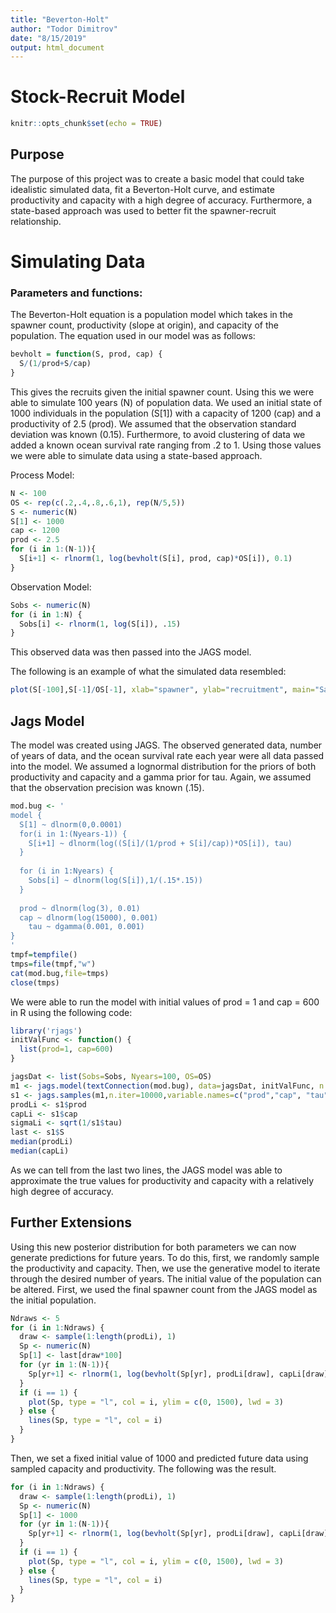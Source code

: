 ---
title: "Beverton-Holt"
author: "Todor Dimitrov"
date: "8/15/2019"
output: html_document
---
# Stock-Recruit Model
```{r setup, include=FALSE}
knitr::opts_chunk$set(echo = TRUE)
```

## Purpose

The purpose of this project was to create a basic model that could take idealistic simulated data, fit a Beverton-Holt curve, and estimate productivity and capacity with a high degree of accuracy. Furthermore, a state-based approach was used to better fit the spawner-recruit relationship.

# Simulating Data

### Parameters and functions:

The Beverton-Holt equation is a population model which takes in the spawner count, productivity (slope at origin), and capacity of the population. The equation used in our model was as follows:
```{r bevholt}
bevholt = function(S, prod, cap) {
  S/(1/prod+S/cap)
}
```

This gives the recruits given the initial spawner count. Using this we were able to simulate 100 years (N) of population data. We used an initial state of 1000 individuals in the population (S[1]) with a capacity of 1200 (cap) and a productivity of 2.5 (prod). We assumed that the observation standard deviation was known (0.15). Furthermore, to avoid clustering of data we added a known ocean survival rate ranging from .2 to 1. Using those values we were able to simulate data using a state-based approach.

Process Model:
```{r process model}
N <- 100
OS <- rep(c(.2,.4,.8,.6,1), rep(N/5,5))
S <- numeric(N)
S[1] <- 1000
cap <- 1200
prod <- 2.5
for (i in 1:(N-1)){
  S[i+1] <- rlnorm(1, log(bevholt(S[i], prod, cap)*OS[i]), 0.1)
}
```

Observation Model:
```{r obs model}
Sobs <- numeric(N)
for (i in 1:N) {
  Sobs[i] <- rlnorm(1, log(S[i]), .15)
}
```
This observed data was then passed into the JAGS model.

The following is an example of what the simulated data resembled:
```{r data plot}
plot(S[-100],S[-1]/OS[-1], xlab="spawner", ylab="recruitment", main="Sample Data")
```

## Jags Model

The model was created using JAGS. The observed generated data, number of years of data, and the ocean survival rate each year were all data passed into the model. We assumed a lognormal distribution for the priors of both productivity and capacity and a gamma prior for tau. Again, we assumed that the observation precision was known (.15). 
```{r jags code}
mod.bug <- '
model {
  S[1] ~ dlnorm(0,0.0001)
  for(i in 1:(Nyears-1)) {
    S[i+1] ~ dlnorm(log((S[i]/(1/prod + S[i]/cap))*OS[i]), tau)
  }
  
  for (i in 1:Nyears) {
    Sobs[i] ~ dlnorm(log(S[i]),1/(.15*.15))
  }
  
  prod ~ dlnorm(log(3), 0.01)   
  cap ~ dlnorm(log(15000), 0.001)
	tau ~ dgamma(0.001, 0.001)
}
'
tmpf=tempfile()
tmps=file(tmpf,"w")
cat(mod.bug,file=tmps)
close(tmps)
```

We were able to run the model with initial values of prod = 1 and cap = 600 in R using the following code:
```{r fit model}
library('rjags')
initValFunc <- function() {
  list(prod=1, cap=600)
}

jagsDat <- list(Sobs=Sobs, Nyears=100, OS=OS)
m1 <- jags.model(textConnection(mod.bug), data=jagsDat, initValFunc, n.chains=3, n.adapt=5000)
s1 <- jags.samples(m1,n.iter=10000,variable.names=c("prod","cap", "tau", "S"))
prodLi <- s1$prod
capLi <- s1$cap
sigmaLi <- sqrt(1/s1$tau)
last <- s1$S
median(prodLi)
median(capLi)
```

As we can tell from the last two lines, the JAGS model was able to approximate the true values for productivity and capacity with a relatively high degree of accuracy.

## Further Extensions 

Using this new posterior distribution for both parameters we can now generate predictions for future years. To do this, first, we randomly sample the productivity and capacity. Then, we use the generative model to iterate through the desired number of years. The initial value of the population can be altered. First, we used the final spawner count from the JAGS model as the initial population.
```{r future data}
Ndraws <- 5
for (i in 1:Ndraws) {
  draw <- sample(1:length(prodLi), 1)
  Sp <- numeric(N)
  Sp[1] <- last[draw*100]
  for (yr in 1:(N-1)){
    Sp[yr+1] <- rlnorm(1, log(bevholt(Sp[yr], prodLi[draw], capLi[draw])), sigmaLi[draw])
  }
  if (i == 1) {
    plot(Sp, type = "l", col = i, ylim = c(0, 1500), lwd = 3)  
  } else {
    lines(Sp, type = "l", col = i)
  }
}
```

Then, we set a fixed initial value of 1000 and predicted future data using sampled capacity and productivity. The following was the result.
```{r future fixed}
for (i in 1:Ndraws) {
  draw <- sample(1:length(prodLi), 1)
  Sp <- numeric(N)
  Sp[1] <- 1000
  for (yr in 1:(N-1)){
    Sp[yr+1] <- rlnorm(1, log(bevholt(Sp[yr], prodLi[draw], capLi[draw])), sigmaLi[draw])
  }
  if (i == 1) {
    plot(Sp, type = "l", col = i, ylim = c(0, 1500), lwd = 3)  
  } else {
    lines(Sp, type = "l", col = i)
  }
}
```


